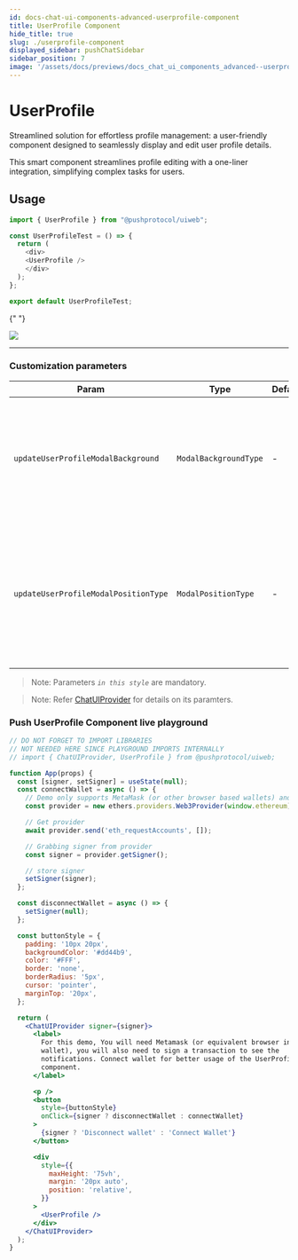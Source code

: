 ```yaml
---
id: docs-chat-ui-components-advanced-userprofile-component
title: UserProfile Component
hide_title: true
slug: ./userprofile-component
displayed_sidebar: pushChatSidebar
sidebar_position: 7
image: '/assets/docs/previews/docs_chat_ui_components_advanced--userprofile_component.png'
---
```


# UserProfile

Streamlined solution for effortless profile management: a user-friendly component designed to seamlessly display and edit user profile details.

This smart component streamlines profile editing with a one-liner integration, simplifying complex tasks for users.

<head>
  <title>
    {`UserProfile | UI Components (@pushprotocol/uiweb) | Push Chat | Push
    Documentation`}
  </title>
</head>


## Usage

<Tabs className="codetabs" groupId="code-examples">
  <TabItem  value="react" attributes={{className: "codetab react"}} default>

```typescript
import { UserProfile } from "@pushprotocol/uiweb";

const UserProfileTest = () => {
  return (
    <div>
    <UserProfile />
    </div>
  );
};

export default UserProfileTest;
```

{" "}

<ModalContainer>
  <img
    src={
      require('/static/assets/docs/chat/ui-components/advanced/integrate-advanced-userprofile-component/user-profile.png')
        .default
    }
  />
</ModalContainer>

  </TabItem>
</Tabs>

---

### Customization parameters

| Param                                | Type                  | Default | Remarks                                                                                                                                                                                                              |
| ------------------------------------ | --------------------- | ------- | -------------------------------------------------------------------------------------------------------------------------------------------------------------------------------------------------------------------- |
| `updateUserProfileModalBackground`   | `ModalBackgroundType` | -       | Default value is `"OVERLAY"`, decides the update user profile modal background, possible values are `"OVERLAY"` &#124 `"BLUR"` &#124 `"TRANSPARENT"`                                                                 |
| `updateUserProfileModalPositionType` | `ModalPositionType`   | -       | Default value is `"GLOBAL"`, decides the update user profile modal position, it can be either relative to immediate parent(RELATIVE) or the entire screen(GLOBAL), possible values are `"RELATIVE"` &#124 `"GLOBAL"` |

> Note: Parameters _`in this style`_ are mandatory.

> Note: Refer [ChatUIProvider](/docs/chat/ui-components/Advanced/ChatUIProvider/) for details on its paramters.

### Push UserProfile Component live playground

```jsx live 
// DO NOT FORGET TO IMPORT LIBRARIES
// NOT NEEDED HERE SINCE PLAYGROUND IMPORTS INTERNALLY
// import { ChatUIProvider, UserProfile } from @pushprotocol/uiweb;

function App(props) {
  const [signer, setSigner] = useState(null);
  const connectWallet = async () => {
    // Demo only supports MetaMask (or other browser based wallets) and gets provider that injects as window.ethereum into each page
    const provider = new ethers.providers.Web3Provider(window.ethereum);

    // Get provider
    await provider.send('eth_requestAccounts', []);

    // Grabbing signer from provider
    const signer = provider.getSigner();

    // store signer
    setSigner(signer);
  };

  const disconnectWallet = async () => {
    setSigner(null);
  };

  const buttonStyle = {
    padding: '10px 20px',
    backgroundColor: '#dd44b9',
    color: '#FFF',
    border: 'none',
    borderRadius: '5px',
    cursor: 'pointer',
    marginTop: '20px',
  };

  return (
    <ChatUIProvider signer={signer}>
      <label>
        For this demo, You will need Metamask (or equivalent browser injected
        wallet), you will also need to sign a transaction to see the
        notifications. Connect wallet for better usage of the UserProfile
        component.
      </label>

      <p />
      <button
        style={buttonStyle}
        onClick={signer ? disconnectWallet : connectWallet}
      >
        {signer ? 'Disconnect wallet' : 'Connect Wallet'}
      </button>

      <div
        style={{
          maxHeight: '75vh',
          margin: '20px auto',
          position: 'relative',
        }}
      >
        <UserProfile />
      </div>
    </ChatUIProvider>
  );
}
```
